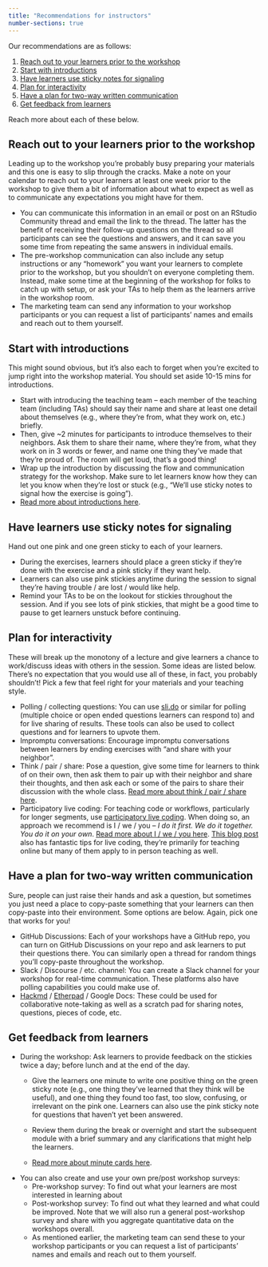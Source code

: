 ```yaml
---
title: "Recommendations for instructors"
number-sections: true
---
```


Our recommendations are as follows:

1.  [Reach out to your learners prior to the workshop]
2.  [Start with introductions]
3.  [Have learners use sticky notes for signaling]
4.  [Plan for interactivity]
5.  [Have a plan for two-way written communication]
6.  [Get feedback from learners]

Reach more about each of these below.

## Reach out to your learners prior to the workshop

Leading up to the workshop you're probably busy preparing your materials and this one is easy to slip through the cracks.
Make a note on your calendar to reach out to your learners at least one week prior to the workshop to give them a bit of information about what to expect as well as to communicate any expectations you might have for them.

-   You can communicate this information in an email or post on an RStudio Community thread and email the link to the thread. The latter has the benefit of receiving their follow-up questions on the thread so all participants can see the questions and answers, and it can save you some time from repeating the same answers in individual emails.
-   The pre-workshop communication can also include any setup instructions or any "homework" you want your learners to complete prior to the workshop, but you shouldn't on everyone completing them. Instead, make some time at the beginning of the workshop for folks to catch up with setup, or ask your TAs to help them as the learners arrive in the workshop room.
-   The marketing team can send any information to your workshop participants or you can request a list of participants' names and emails and reach out to them yourself.

## Start with introductions

This might sound obvious, but it's also each to forget when you're excited to jump right into the workshop material.
You should set aside 10-15 mins for introductions.

-   Start with introducing the teaching team -- each member of the teaching team (including TAs) should say their name and share at least one detail about themselves (e.g., where they're from, what they work on, etc.) briefly.
-   Then, give \~2 minutes for participants to introduce themselves to their neighbors. Ask them to share their name, where they're from, what they work on in 3 words or fewer, and name one thing they've made that they're proud of. The room will get loud, that's a good thing!
-   Wrap up the introduction by discussing the flow and communication strategy for the workshop. Make sure to let learners know how they can let you know when they're lost or stuck (e.g., "We'll use sticky notes to signal how the exercise is going").
-   [Read more about introductions here](https://github.com/tracykteal/instructors-introduction).

## Have learners use sticky notes for signaling

Hand out one pink and one green sticky to each of your learners.

-   During the exercises, learners should place a green sticky if they're done with the exercise and a pink sticky if they want help.
-   Learners can also use pink stickies anytime during the session to signal they're having trouble / are lost / would like help.
-   Remind your TAs to be on the lookout for stickies throughout the session. And if you see lots of pink stickies, that might be a good time to pause to get learners unstuck before continuing.

## Plan for interactivity

These will break up the monotony of a lecture and give learners a chance to work/discuss ideas with others in the session.
Some ideas are listed below.
There's no expectation that you would use all of these, in fact, you probably shouldn't!
Pick a few that feel right for your materials and your teaching style.

-   Polling / collecting questions: You can use [sli.do](sli.do) or similar for polling (multiple choice or open ended questions learners can respond to) and for live sharing of results. These tools can also be used to collect questions and for learners to upvote them.
-   Impromptu conversations: Encourage impromptu conversations between learners by ending exercises with "and share with your neighbor".
-   Think / pair / share: Pose a question, give some time for learners to think of on their own, then ask them to pair up with their neighbor and share their thoughts, and then ask each or some of the pairs to share their discussion with the whole class. [Read more about think / pair / share here](https://learninginnovation.duke.edu/blog/2017/08/fine-tuning-think-pair-share/).
-   Participatory live coding: For teaching code or workflows, particularly for longer segments, use [participatory live coding](https://carpentries.github.io/instructor-training/17-live.html). When doing so, an approach we recommend is I / we / you -- *I do it first. We do it together. You do it on your own*. [Read more about I / we / you here](https://classteaching.wordpress.com/2018/12/05/i-we-you-a-simple-approach-to-modelling/). [This blog post](https://yabellini.netlify.app/blog/2022_teaching_en/04-teaching/) also has fantastic tips for live coding, they're primarily for teaching online but many of them apply to in person teaching as well.

## Have a plan for two-way written communication

Sure, people can just raise their hands and ask a question, but sometimes you just need a place to copy-paste something that your learners can then copy-paste into their environment.
Some options are below.
Again, pick one that works for you!

-   GitHub Discussions: Each of your workshops have a GitHub repo, you can turn on GitHub Discussions on your repo and ask learners to put their questions there. You can similarly open a thread for random things you'll copy-paste throughout the workshop.
-   Slack / Discourse / etc. channel: You can create a Slack channel for your workshop for real-time communication. These platforms also have polling capabilities you could make use of.
-   [Hackmd](https://hackmd.io/) / [Etherpad](https://etherpad.org/) / Google Docs: These could be used for collaborative note-taking as well as a scratch pad for sharing notes, questions, pieces of code, etc.

## Get feedback from learners

-   During the workshop: Ask learners to provide feedback on the stickies twice a day; before lunch and at the end of the day.
    -   Give the learners one minute to write one positive thing on the green sticky note (e.g., one thing they've learned that they think will be useful), and one thing they found too fast, too slow, confusing, or irrelevant on the pink one.
        Learners can also use the pink sticky note for questions that haven't yet been answered.

    -   Review them during the break or overnight and start the subsequent module with a brief summary and any clarifications that might help the learners.

    -   [Read more about minute cards here](http://swcarpentry.github.io/swc-releases/2017.02/instructor-training/15-practices/).
-   You can also create and use your own pre/post workshop surveys:
    -   Pre-workshop survey: To find out what your learners are most interested in learning about
    -   Post-workshop survey: To find out what they learned and what could be improved. Note that we will also run a general post-workshop survey and share with you aggregate quantitative data on the workshops overall.
    -   As mentioned earlier, the marketing team can send these to your workshop participants or you can request a list of participants' names and emails and reach out to them yourself.
